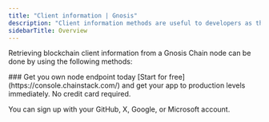 ---
title: "Client information | Gnosis"
description: "Client information methods are useful to developers as they allow them to retrieve important information about the client software, network, and node that their application is connected to. This information is critical for building reliable and efficient Gnosis Chain applications, ensuring compatibility, and monitoring the status and connectivity of the node."
sidebarTitle: Overview
---

Retrieving blockchain client information from a Gnosis Chain node can be done by using the following methods:

<CardGroup cols={2}>
  <Card title="web3_clientVersion" icon="angle-right" iconType="solid" href="/api-reference/gnosis_node_api/client_info/web3_clientVersion" horizontal/>
  <Card title="net_listening" icon="angle-right" iconType="solid" href="/api-reference/gnosis_node_api/client_info/net_listening" horizontal/>
  <Card title="net_peerCount" icon="angle-right" iconType="solid" href="/api-reference/gnosis_node_api/client_info/net_peerCount" horizontal/>
</CardGroup>

<Check>
  ### Get you own node endpoint today
  [Start for free](https://console.chainstack.com/) and get your app to production levels immediately. No credit card required.

  You can sign up with your GitHub, X, Google, or Microsoft account.
</Check>

